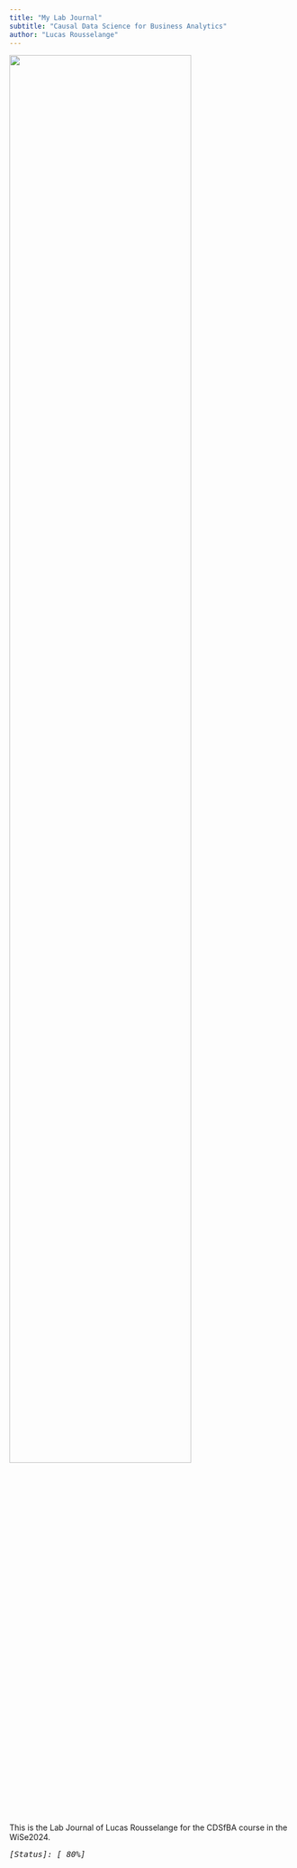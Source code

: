 ```yaml
---
title: "My Lab Journal"
subtitle: "Causal Data Science for Business Analytics"
author: "Lucas Rousselange"
---
```


![](assets/logo/TIE_logo.svg){width=80% fig-align="center"}

This is the Lab Journal of Lucas Rousselange for the CDSfBA course in the WiSe2024.  
<i> <pre>[Status]: [ 80%]</pre> </i>

